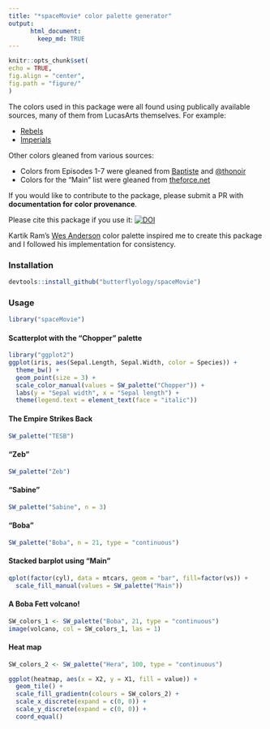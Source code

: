 ```yaml
---
title: "*spaceMovie* color palette generator"
output:  
      html_document:  
        keep_md: TRUE 
---
```

```r
knitr::opts_chunk$set(
echo = TRUE, 
fig.align = "center",
fig.path = "figure/"
)
```

The colors used in this package were all found using publically available sources, many of them from LucasArts themselves. For example:

- [Rebels](http://www.starwars.com/news/star-wars-rebels-costume-color-guide-for-padawans-twileks-and-more)
- [Imperials](http://www.starwars.com/news/star-wars-rebels-costume-color-guide-for-imperials)

Other colors gleaned from various sources:

- Colors from Episodes 1-7 were gleaned from [Baptiste](http://www.fubiz.net/en/2015/04/20/the-colors-of-star-wars-palettes/) and [@thonoir](http://www.arcaravaggi.co.uk/)
- Colors for the "Main" list were gleaned from [theforce.net](http://www.theforce.net/fanfilms/postproduction/crawl/opening.asp)

If you would like to contribute to the package, please submit a PR with **documentation for color provenance**.

Please cite this package if you use it: [![DOI](https://zenodo.org/badge/78565513.svg)](https://zenodo.org/badge/latestdoi/78565513)

Kartik Ram's [Wes Anderson](https://github.com/karthik/wesanderson) color palette inspired me to create this package and I followed his implementation for consistency.

### Installation
```r
devtools::install_github("butterflyology/spaceMovie")
```

### Usage
```r
library("spaceMovie")
```

#### Scatterplot with the "Chopper" palette
```r
library("ggplot2")
ggplot(iris, aes(Sepal.Length, Sepal.Width, color = Species)) +
  theme_bw() +
  geom_point(size = 3) +
  scale_color_manual(values = SW_palette("Chopper")) +
  labs(y = "Sepal width", x = "Sepal length") +
  theme(legend.text = element_text(face = "italic"))
```

#### The Empire Strikes Back
```r
SW_palette("TESB")
```

#### "Zeb"
```r
SW_palette("Zeb")
```

#### "Sabine"
```r
SW_palette("Sabine", n = 3)
```

#### "Boba"
```r
SW_palette("Boba", n = 21, type = "continuous")
```

#### Stacked barplot using "Main"
```r
qplot(factor(cyl), data = mtcars, geom = "bar", fill=factor(vs)) +
  scale_fill_manual(values = SW_palette("Main"))
```

#### A Boba Fett volcano!
```r
SW_colors_1 <- SW_palette("Boba", 21, type = "continuous")
image(volcano, col = SW_colors_1, las = 1)
```

#### Heat map
```r
SW_colors_2 <- SW_palette("Hera", 100, type = "continuous")

ggplot(heatmap, aes(x = X2, y = X1, fill = value)) + 
  geom_tile() + 
  scale_fill_gradientn(colours = SW_colors_2) + 
  scale_x_discrete(expand = c(0, 0)) +
  scale_y_discrete(expand = c(0, 0)) + 
  coord_equal() 
```
